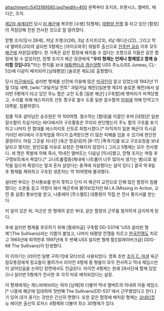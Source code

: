 attachment:/5413189580.jpg?width=400
왼쪽부터 조지프, 프랜시스, 앨버트, 매디슨, 조지.

[[제2차 세계대전]] 당시 [[미 해군]]에 복무한 [수병] 5[형제]. [[태평양 전쟁]] 중 타고 있던 [함정]이 격침당해 전원 전사한 것으로 잘 알려졌다.

맏형 조지(당시 28세), 차남 프랭크(26), 3남 조지프(23), 4남 매디슨(22), 그리고 막내 앨버트(20)의 설리번 5형제는 [아이오와주] 워털루 출신으로 [[진주만 공습]] 이후 모두 [[해군]]에 자원입대했다. 한 가족은 같은 함정에 배치될 수 없다는 조항으로 이들은 같은 함정에 탈 수 없었지만, 맏형 조지가 해군 장관에게 '''"우리 형제는 언제나 함께였고 함께 승리할 것입니다."'''라는 편지를 보내 [[애틀랜타급 경순양함]] USS 주노(USS Juneau, CL-52)에 다같이 배치되어 [남태평양] [솔로몬 제도]로 출항했다.

당시 [[미군]]에서도 설리번 형제를 선전에 이용해 많은 [[미국인]]이 알고 있었는데 1942년 11월 13일 새벽, [wiki:"과달카날 전투" 과달카날 해전](일본명 제3차 솔로몬 해전)에서 설리번 5형제가 타고 있던 주노 함은 교전 도중 [일본 해군] [구축함]에 뱃머리가 피격당했고, 수리를 위해 에스피리토 산토 항구로 철수 도중 일본 잠수함의 [[어뢰]]에 의해 탄약고가 대폭발, 침몰하였다.

침몰 직후 살아남은 승조원은 약 100여명. 철수하는 [함대]를 이끌던 후버 [대령]은 일본 잠수함이 득실거리는 바다에서의 구조활동은 무리라 판단했는지 주노 함의 구조를 포기하고 나머지 전 함대를 에스피리토 산토로 회항시켰다.[* 아직까지 일본 해군이 득시글거리던 바다에서 구조작업을 하다가 습격받으면 더 많은 피해를 입을 수 있기에 판단한 결정이다. 마침 그곳을 지나던 [육군 항공대]의 [B-17] [폭격기]를 보고 구조요청을 보내달라고 했지만, 원인모를 이유로 요청은 전해지지 않았다.] 그리고 5형제는 모두 전사했다. 세 명은 폭발에 의해 즉사, 막내인 앨버트는 다음날 [익사]했고, 맏형 조지는 며칠 후 구명보트에서 죽었다.[* 고나트륨혈증(체내에 나트륨이 너무 많아서 생기는 병)으로 발작을 일으켜 죽었다는 말과 혼자 살았다는 충격에 자살했다는 설이 있다.] 결국 약 8일 후 형제를 제외하고 구조된 생존자는 약 10여명에 불과했다.

설리번 부모는 전사통보를 받지 못하고 단지 미 해군이 교전으로 인해 많은 함정이 침몰했다는 소문을 듣고 걱정이 돼서 해군측에 물어보았지만 M.I.A.(Missing In Action, 교전 중 실종) 통보만을 받고, 나중에야 [루스벨트] 대통령이 직접 쓴 전사 통지서를 받는다.

이 일이 있은 뒤, 미군은 한 형제의 같은 부대, 같은 함정의 근무를 철저하게 금지하게 된다.

후에 설리번 형제를 추모하기 위해 [플레처급] 구축함 DD-537에 'USS 설리번 형제'(The Sullivans)라는 이름이 붙었고, 나머지 태평양 전쟁을 치르고 [[한국전쟁]]도 치르고 1965년에 퇴역한후 1997년에 두 번째 USS 설리번 형제 함([알레이버크급] DDG-68 The Sullivans)이 탄생했다.

이 이야기는 [라이언 일병 구하기]에 모티브로 사용되었다. 영화 초반 [[조지 C. 마셜]] 육군참모총장에게 장교들이 몰려가서 라이언 4형제 중 형들이 모두 전사하고 막내 제임스만이 살아있음을 논하던 장면에서도 언급된다. 라이언 4형제는 원래 29사단에 함께 있었으나 설리번 5형제가 전사한 후 각각 따로 배치되었다는 설정.

이 형제에게는 제느비에브라는 여자 [남매]와 더불어 막내 앨버트의 아내와 아들 제임스[* 나중에 해군에 입대하여 첫번째 The Sullivans(DD-537 에서 근무했었다고 한다.]가 있어 대가 끊기는 것만은 간신히 면했다. 또한 같은 함정에 배치된 형제는 [[코네티컷]] 뉴 헤이븐 출신의 로저스 4형제와 더불어 최소 30형제가 있다.

